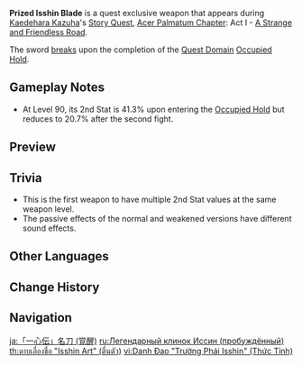 {{About|the awakened version|the shattered version|Prized Isshin Blade (Shattered)|the obtainable weapon|Kagotsurube Isshin}}
{{Weapon Infobox
|id             = 11419;11421
|image          = Weapon Prized Isshin Blade Awakened.png
|title          = Prized Isshin Blade
|type           = Sword
|quality        = 4
|base_atk       = 42
|2nd_stat_type  = ATK
|exclusiveto    = A Strange and Friendless Road
|passive        = Wandering Striker
|effect         = When a Normal, Charged, or Plunging Attack hits an opponent, it will release an Accursed Spirit, dealing AoE DMG equal to 180% of ATK and restoring 100% of ATK as HP. This effect can be triggered once every 8s. The DMG done by this weapon's wielder is decreased by 50%.
|eff_att1       = Healing
|eff_att2       = Physical DMG
|eff_att3       = DMG Decrease
|eff_att4       = AoE
|eff_att5       = Effect Triggered by Normal Attack
|maxrank        = 1
|releaseDate    = 2022-07-13
}}
{{Description|An ominous purple aura clings to this bizarre blade. It has the power to control its wielder's heart and mind.|Normal Description}}
{{Description|An ominous purple aura clings to this bizarre blade. Its wicked aura and hostility have both decreased greatly.|Weakened Description}}
'''Prized Isshin Blade''' is a quest exclusive weapon that appears during [[Kaedehara Kazuha]]'s [[Story Quest]], [[Acer Palmatum Chapter]]: Act I - [[A Strange and Friendless Road]].

The sword [[Prized Isshin Blade (Shattered)|breaks]] upon the completion of the [[Quest Domain]] [[Occupied Hold]].

==Gameplay Notes==
* At Level 90, its 2nd Stat is 41.3% upon entering the [[Occupied Hold]] but reduces to 20.7% after the second fight.

==Preview==
{{Preview
|file1    = Weapon Prized Isshin Blade Awakened Passive Normal
|caption1 = Passive: Wandering Striker - Accursed Spirit Triggered (Normal)
|file2    = Weapon Prized Isshin Blade Awakened Passive Weakened
|caption2 = Passive: Wandering Striker - Accursed Spirit Triggered (Weakened)
}}

==Trivia==
* This is the first weapon to have multiple 2nd Stat values at the same weapon level.
* The passive effects of the normal and weakened versions have different sound effects.

==Other Languages==
{{Other Languages
|1_en      = Prized Isshin Blade
|1_zhs     = 「一心传」名刀
|1_zhs_rm  = "Yīxīn-chuán" Míngdāo
|1_zht     = 「一心傳」名刀
|1_zht_rm  = "Yīxīn-chuán" Míngdāo
|1_zh_tl   = "Isshin Tradition" Famous Blade
|1_ja      = 「一心伝」名刀
|1_ja_rm   = "Isshin-den" Meitou{{Assumed}}
|1_ja_tl   = "Isshin Tradition" Famous Blade
|1_ko      = 「잇신의 기술」 명검
|1_ko_rm   = "Itsin-ui Gisul" Myeonggeom
|1_ko_tl   = "Isshin's Technique" Excellent Sword
|1_es      = Espada Egregia de Isshin
|1_es_tl   = Illustrious Isshin Blade
|1_fr      = Chef d'œuvre Isshin
|1_fr_tl   = Isshin Masterpiece
|1_ru      = Легендарный клинок Иссин
|1_ru_tl   = Legendary Isshin Blade
|1_th      = ดาบเลื่องชื่อ "Isshin Art"
|1_th_rm   = Dap Lueang-Chue "Isshin Art"
|1_th_tl   = Famed Sword of the Name "Isshin Art"
|1_vi      = Danh Đao "Trường Phái Isshin"
|1_vi_tl   = 
|1_de      = Berühmtes Schwert der „Isshin-Schule“
|1_de_tl   = Famed Sword of the "Isshin-School"
|1_id      = Prized Isshin Blade
|1_pt      = Espada Famosa da "Arte Isshin"
|1_pt_tl   = 
|1_tr      = Değerli Isshin Kılıcı
|1_tr_tl   = Precious Isshin Sword
|1_it      = Pregiata lama Isshin
|1_it_tl   = Precious Isshin Blade

|2_en      = Wandering Striker
|2_zhs     = 徊徊切舍刀
|2_zhs_rm  = Huáihuái Qiēshě-dāo
|2_zht     = 徊徊切舍刀
|2_zht_rm  = Huáihuái Qiēshě-dāo
|2_zh_tl   = 
|2_ja      = 徊・切捨刀
|2_ja_rm   = Kai - Sessha-tou{{Assumed}}
|2_ja_tl   = Wandering - ''{{w|Kiri-sute gomen|Kiri-sute}}'' Sword
|2_ko      = 배회하는 칼날
|2_ko_tl   = Aprowl Blade
|2_es      = Espadachín errante
|2_es_tl   = Wandering Swordsman
|2_fr      = Épéiste errant
|2_fr_tl   = Wandering Swordsman
|2_ru      = Блуждающий клинок
|2_ru_tl   = Wandering Blade
|2_th      = Wandering Striker
|2_vi      = Lưỡi Đao Lang Thang
|2_vi_tl   = 
|2_de      = Ziellose Klinge
|2_de_tl   = Aimless Blade
|2_id      = Wandering Striker
|2_pt      = Lâmina Andarilha
|2_pt_tl   = 
|2_tr      = Gezgin Dövüşçü
|2_tr_tl   = Wandering Fighter
|2_it      = Lama errante
|2_it_tl   = 
}}

==Change History==
{{Change History|2.8}}

==Navigation==
{{Weapon Navbox|Swords}}

[[ja:「一心伝」名刀 (覚醒)]]
[[ru:Легендарный клинок Иссин (пробуждённый)]]
[[th:ดาบเลื่องชื่อ "Isshin Art" (ตื่นตัว)]]
[[vi:Danh Đao "Trường Phái Isshin" (Thức Tỉnh)]]